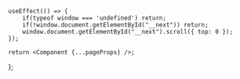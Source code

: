


    useEffect(() => {
        if(typeof window === 'undefined') return;
        if(!window.document.getElementById("__next")) return;
        window.document.getElementById("__next").scroll({ top: 0 });
    });

    return <Component {...pageProps} />;
};

